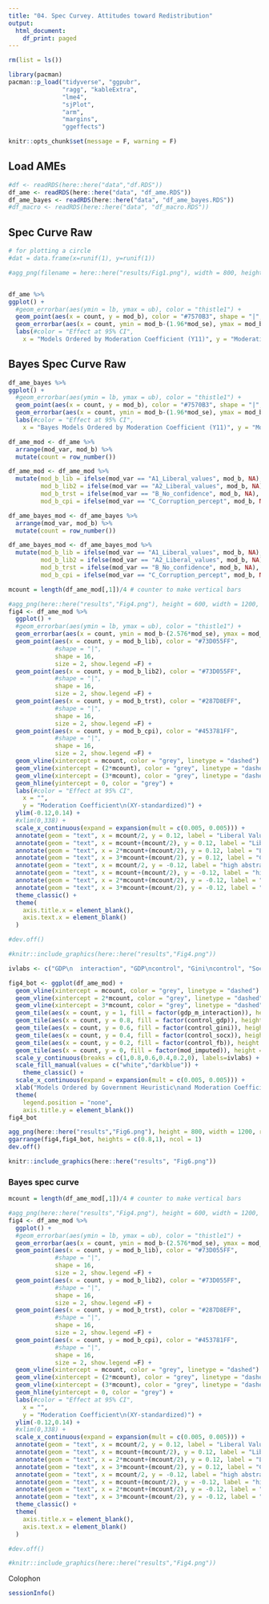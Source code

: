 ```yaml
---
title: "04. Spec Curvey. Attitudes toward Redistribution"
output:
  html_document:
    df_print: paged
---
```




```r
rm(list = ls())
```


```r
library(pacman)
pacman::p_load("tidyverse", "ggpubr", 
               "ragg", "kableExtra", 
               "lme4", 
               "sjPlot",
               "arm",
               "margins",
               "ggeffects")

knitr::opts_chunk$set(message = F, warning = F)

```

## Load AMEs

```r
#df <- readRDS(here::here("data","df.RDS"))
df_ame <- readRDS(here::here("data", "df_ame.RDS"))
df_ame_bayes <- readRDS(here::here("data", "df_ame_bayes.RDS"))
#df_macro <- readRDS(here::here("data", "df_macro.RDS"))

```


## Spec Curve Raw

```r
# for plotting a circle
#dat = data.frame(x=runif(1), y=runif(1))

#agg_png(filename = here::here("results/Fig1.png"), width = 800, height = 500, res = 144)


df_ame %>%
ggplot() +
  #geom_errorbar(aes(ymin = lb, ymax = ub), color = "thistle1") +
  geom_point(aes(x = count, y = mod_b), color = "#7570B3", shape = "|", size = 3, show.legend =F) +
  geom_errorbar(aes(x = count, ymin = mod_b-(1.96*mod_se), ymax = mod_b+(1.96*mod_se)), color = "grey") +
  labs(#color = "Effect at 95% CI", 
    x = "Models Ordered by Moderation Coefficient (Y11)", y = "Moderation Coefficient")
```

## Bayes Spec Curve Raw
```r

df_ame_bayes %>%
ggplot() +
  #geom_errorbar(aes(ymin = lb, ymax = ub), color = "thistle1") +
  geom_point(aes(x = count, y = mod_b), color = "#7570B3", shape = "|", size = 3, show.legend =F) +
  geom_errorbar(aes(x = count, ymin = mod_b-(1.96*mod_se), ymax = mod_b+(1.96*mod_se)), color = "grey") +
  labs(#color = "Effect at 95% CI", 
    x = "Bayes Models Ordered by Moderation Coefficient (Y11)", y = "Moderation Coefficient")
```


```r
df_ame_mod <- df_ame %>%
  arrange(mod_var, mod_b) %>%
  mutate(count = row_number())

df_ame_mod <- df_ame_mod %>%
  mutate(mod_b_lib = ifelse(mod_var == "A1_Liberal_values", mod_b, NA),
         mod_b_lib2 = ifelse(mod_var == "A2_Liberal_values", mod_b, NA),
         mod_b_trst = ifelse(mod_var == "B_No_confidence", mod_b, NA),
         mod_b_cpi = ifelse(mod_var == "C_Corruption_percept", mod_b, NA))

df_ame_bayes_mod <- df_ame_bayes %>%
  arrange(mod_var, mod_b) %>%
  mutate(count = row_number())

df_ame_bayes_mod <- df_ame_bayes_mod %>%
  mutate(mod_b_lib = ifelse(mod_var == "A1_Liberal_values", mod_b, NA),
         mod_b_lib2 = ifelse(mod_var == "A2_Liberal_values", mod_b, NA),
         mod_b_trst = ifelse(mod_var == "B_No_confidence", mod_b, NA),
         mod_b_cpi = ifelse(mod_var == "C_Corruption_percept", mod_b, NA))
```


```r
mcount = length(df_ame_mod[,1])/4 # counter to make vertical bars

#agg_png(here::here("results","Fig4.png"), height = 600, width = 1200, res = 144)
fig4 <- df_ame_mod %>%
  ggplot() +
  #geom_errorbar(aes(ymin = lb, ymax = ub), color = "thistle1") +
  geom_errorbar(aes(x = count, ymin = mod_b-(2.576*mod_se), ymax = mod_b+(2.576*mod_se)), color = "grey", width = 0) +
  geom_point(aes(x = count, y = mod_b_lib), color = "#73D055FF", 
             #shape = "|", 
             shape = 16,
             size = 2, show.legend =F) +
  geom_point(aes(x = count, y = mod_b_lib2), color = "#73D055FF", 
             #shape = "|", 
             shape = 16,
             size = 2, show.legend =F) +
  geom_point(aes(x = count, y = mod_b_trst), color = "#287D8EFF", 
             #shape = "|", 
             shape = 16,
             size = 2, show.legend =F) +
  geom_point(aes(x = count, y = mod_b_cpi), color = "#453781FF", 
             #shape = "|", 
             shape = 16,
             size = 2, show.legend =F) +
  geom_vline(xintercept = mcount, color = "grey", linetype = "dashed") +
  geom_vline(xintercept = (2*mcount), color = "grey", linetype = "dashed") +
  geom_vline(xintercept = (3*mcount), color = "grey", linetype = "dashed") +
  geom_hline(yintercept = 0, color = "grey") +
  labs(#color = "Effect at 95% CI", 
    x = "", 
    y = "Moderation Coefficient\n(XY-standardized)") +
  ylim(-0.12,0.14) +
  #xlim(0,338) +
  scale_x_continuous(expand = expansion(mult = c(0.005, 0.005))) +
  annotate(geom = "text", x = mcount/2, y = 0.12, label = "Liberal Values I\ngov v private\nbusinesses", color = "#73D055FF", size = 3) +
  annotate(geom = "text", x = mcount+(mcount/2), y = 0.12, label = "Liberal Values II\ngov v individual\nresponsible", color = "#73D055FF", size = 3) +
  annotate(geom = "text", x = 2*mcount+(mcount/2), y = 0.12, label = "Lack of Trust\n in Government\n ", color = "#287D8EFF", size = 3) +
  annotate(geom = "text", x = 3*mcount+(mcount/2), y = 0.12, label = "Corruption Perceptions\n \n ", color = "#453781FF", size = 3) +
  annotate(geom = "text", x = mcount/2, y = -0.12, label = "high abstraction", color = "grey50", size = 2.2, fontface = 'italic') +
  annotate(geom = "text", x = mcount+(mcount/2), y = -0.12, label = "high abstraction", color = "grey50", size = 2.2, fontface = 'italic') +
  annotate(geom = "text", x = 2*mcount+(mcount/2), y = -0.12, label = "medium abstraction", color = "grey50", size = 2.2, fontface = 'italic') +
  annotate(geom = "text", x = 3*mcount+(mcount/2), y = -0.12, label = "low abstraction", color = "grey50", size = 2.2, fontface = 'italic') +
  theme_classic() +
  theme(
    axis.title.x = element_blank(),
    axis.text.x = element_blank()
  )

#dev.off()

#knitr::include_graphics(here::here("results","Fig4.png"))
```

```r
ivlabs <- c("GDP\n  interaction", "GDP\ncontrol", "Gini\ncontrol", "SocX\ncontrol", "% F.Born\ncontrol", "Imputed\nmoderator")

fig4_bot <- ggplot(df_ame_mod) +
  geom_vline(xintercept = mcount, color = "grey", linetype = "dashed") +
  geom_vline(xintercept = 2*mcount, color = "grey", linetype = "dashed") +
  geom_vline(xintercept = 3*mcount, color = "grey", linetype = "dashed") +
  geom_tile(aes(x = count, y = 1, fill = factor(gdp_m_interaction)), height = 0.133, width = 0.3) +
  geom_tile(aes(x = count, y = 0.8, fill = factor(control_gdp)), height = 0.133, width = 0.3) +
  geom_tile(aes(x = count, y = 0.6, fill = factor(control_gini)), height = 0.133, width = 0.3) +
  geom_tile(aes(x = count, y = 0.4, fill = factor(control_socx)), height = 0.133, width = 0.3) +
  geom_tile(aes(x = count, y = 0.2, fill = factor(control_fb)), height = 0.133, width = 0.3) +
  geom_tile(aes(x = count, y = 0, fill = factor(mod_imputed)), height = 0.133, width = 0.3) +
  scale_y_continuous(breaks = c(1,0.8,0.6,0.4,0.2,0), labels=ivlabs) +
  scale_fill_manual(values = c("white","darkblue")) +
    theme_classic() +
  scale_x_continuous(expand = expansion(mult = c(0.005, 0.005))) +
  xlab("Models Ordered by Government Heuristic\nand Moderation Coefficient (Y11)") +
  theme(
    legend.position = "none",
    axis.title.y = element_blank())
fig4_bot
```

```r
agg_png(here::here("results","Fig6.png"), height = 800, width = 1200, res = 144)
ggarrange(fig4,fig4_bot, heights = c(0.8,1), ncol = 1)
dev.off()

knitr::include_graphics(here::here("results", "Fig6.png"))
```
### Bayes spec curve

```r
mcount = length(df_ame_mod[,1])/4 # counter to make vertical bars

#agg_png(here::here("results","Fig4.png"), height = 600, width = 1200, res = 144)
fig4 <- df_ame_mod %>%
  ggplot() +
  #geom_errorbar(aes(ymin = lb, ymax = ub), color = "thistle1") +
  geom_errorbar(aes(x = count, ymin = mod_b-(2.576*mod_se), ymax = mod_b+(2.576*mod_se)), color = "grey", width = 0) +
  geom_point(aes(x = count, y = mod_b_lib), color = "#73D055FF", 
             #shape = "|", 
             shape = 16,
             size = 2, show.legend =F) +
  geom_point(aes(x = count, y = mod_b_lib2), color = "#73D055FF", 
             #shape = "|", 
             shape = 16,
             size = 2, show.legend =F) +
  geom_point(aes(x = count, y = mod_b_trst), color = "#287D8EFF", 
             #shape = "|", 
             shape = 16,
             size = 2, show.legend =F) +
  geom_point(aes(x = count, y = mod_b_cpi), color = "#453781FF", 
             #shape = "|", 
             shape = 16,
             size = 2, show.legend =F) +
  geom_vline(xintercept = mcount, color = "grey", linetype = "dashed") +
  geom_vline(xintercept = (2*mcount), color = "grey", linetype = "dashed") +
  geom_vline(xintercept = (3*mcount), color = "grey", linetype = "dashed") +
  geom_hline(yintercept = 0, color = "grey") +
  labs(#color = "Effect at 95% CI", 
    x = "", 
    y = "Moderation Coefficient\n(XY-standardized)") +
  ylim(-0.12,0.14) +
  #xlim(0,338) +
  scale_x_continuous(expand = expansion(mult = c(0.005, 0.005))) +
  annotate(geom = "text", x = mcount/2, y = 0.12, label = "Liberal Values I\ngov v private\nbusinesses", color = "#73D055FF", size = 3) +
  annotate(geom = "text", x = mcount+(mcount/2), y = 0.12, label = "Liberal Values II\ngov v individual\nresponsible", color = "#73D055FF", size = 3) +
  annotate(geom = "text", x = 2*mcount+(mcount/2), y = 0.12, label = "Lack of Trust\n in Government\n ", color = "#287D8EFF", size = 3) +
  annotate(geom = "text", x = 3*mcount+(mcount/2), y = 0.12, label = "Corruption Perceptions\n \n ", color = "#453781FF", size = 3) +
  annotate(geom = "text", x = mcount/2, y = -0.12, label = "high abstraction", color = "grey50", size = 2.2, fontface = 'italic') +
  annotate(geom = "text", x = mcount+(mcount/2), y = -0.12, label = "high abstraction", color = "grey50", size = 2.2, fontface = 'italic') +
  annotate(geom = "text", x = 2*mcount+(mcount/2), y = -0.12, label = "medium abstraction", color = "grey50", size = 2.2, fontface = 'italic') +
  annotate(geom = "text", x = 3*mcount+(mcount/2), y = -0.12, label = "low abstraction", color = "grey50", size = 2.2, fontface = 'italic') +
  theme_classic() +
  theme(
    axis.title.x = element_blank(),
    axis.text.x = element_blank()
  )

#dev.off()

#knitr::include_graphics(here::here("results","Fig4.png"))
```

Colophon

```r
sessionInfo()
```